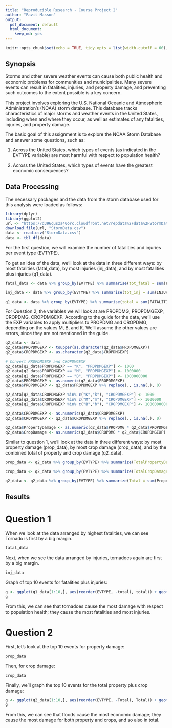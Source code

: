 ```yaml
---
title: "Reproducible Research - Course Project 2"
author: "Pavit Masson"
output:
  pdf_document: default
  html_document:
    keep_md: yes
---
```


```r
knitr::opts_chunk$set(echo = TRUE, tidy.opts = list(width.cutoff = 60), tidy = TRUE)
```

## Synopsis

Storms and other severe weather events can cause both public health and economic problems for communities and municipalities. Many severe events can result in fatalities, injuries, and property damage, and preventing such outcomes to the extent possible is a key concern.

This project involves exploring the U.S. National Oceanic and Atmospheric Administration's (NOAA) storm database. This database tracks characteristics of major storms and weather events in the United States, including when and where they occur, as well as estimates of any fatalities, injuries, and property damage.

The basic goal of this assignment is to explore the NOAA Storm Database and answer some questions, such as:

1. Across the United States, which types of events (as indicated in the \color{red}{\verb|EVTYPE|}EVTYPE variable) are most harmful with respect to population health?

2. Across the United States, which types of events have the greatest economic consequences?

## Data Processing

The necessary packages and the data from the storm database used for this analysis were loaded as follows:

```r
library(dplyr)
library(ggplot2)
url <- "https://d396qusza40orc.cloudfront.net/repdata%2Fdata%2FStormData.csv.bz2"
download.file(url, "StormData.csv")
data <- read.csv("StormData.csv")
data <- tbl_df(data)
```

For the first question, we will examine the number of fatalities and injuries per event type (EVTYPE).

To get an idea of the data, we'll look at the data in three different ways: by most fatalities (fatal_data), by most injuries (inj_data), and by most fatalities plus injuries (q1_data).

```r
fatal_data <- data %>% group_by(EVTYPE) %>% summarise(tot_fatal = sum(FATALITIES)) %>% arrange(desc(tot_fatal))

inj_data <- data %>% group_by(EVTYPE) %>% summarise(tot_inj = sum(INJURIES)) %>% arrange(desc(tot_inj))

q1_data <- data %>% group_by(EVTYPE) %>% summarise(total = sum(FATALITIES) + sum(INJURIES)) %>% arrange(desc(total))
```

For Question 2, the variables we will look at are PROPDMG, PROPDMGEXP, CROPDMG, CROPDMGEXP. According to the guide for the data, we'll use the EXP variables to apply multipliers to PROPDMG and CROPDMG, depending on the values M, B, and K. We'll assume the other values are errors, since they are not mentioned in the guide.

```r
q2_data <- data
q2_data$PROPDMGEXP <- toupper(as.character(q2_data$PROPDMGEXP))
q2_data$CROPDMGEXP <- as.character(q2_data$CROPDMGEXP)

# Convert PROPDMGEXP and CROPDMGEXP
q2_data[q2_data$PROPDMGEXP == "K", "PROPDMGEXP"] <- 1000
q2_data[q2_data$PROPDMGEXP == "M", "PROPDMGEXP"] <- 1000000
q2_data[q2_data$PROPDMGEXP == "B", "PROPDMGEXP"] <- 1000000000
q2_data$PROPDMGEXP <- as.numeric(q2_data$PROPDMGEXP)
q2_data$PROPDMGEXP <- q2_data$PROPDMGEXP %>% replace(., is.na(.), 0)

q2_data[q2_data$CROPDMGEXP %in% c("K","k"), "CROPDMGEXP"] <- 1000
q2_data[q2_data$CROPDMGEXP %in% c("M","m"), "CROPDMGEXP"] <- 1000000
q2_data[q2_data$CROPDMGEXP %in% c("B","b"), "CROPDMGEXP"] <- 1000000000

q2_data$CROPDMGEXP <- as.numeric(q2_data$CROPDMGEXP)
q2_data$CROPDMGEXP <- q2_data$CROPDMGEXP %>% replace(., is.na(.), 0)

q2_data$PropertyDamage <- as.numeric(q2_data$PROPDMG * q2_data$PROPDMGEXP)
q2_data$CropDamage <- as.numeric(q2_data$CROPDMG * q2_data$CROPDMGEXP)
```

Similar to question 1, we'll look at the data in three different ways: by most property damage (prop_data), by most crop damage (crop_data), and by the combined total of property and crop damage (q2_data).

```r
prop_data <- q2_data %>% group_by(EVTYPE) %>% summarize(TotalPropertyDamage = sum(PropertyDamage)) %>% arrange(desc(TotalPropertyDamage)) 

crop_data <- q2_data %>% group_by(EVTYPE) %>% summarize(TotalCropDamage = sum(CropDamage)) %>% arrange(desc(TotalCropDamage))

q2_data <- q2_data %>% group_by(EVTYPE) %>% summarize(Total = sum(PropertyDamage) + sum(CropDamage)) %>% arrange(desc(Total))
```

## Results

# Question 1

When we look at the data arranged by highest fatalities, we can see Tornado is first by a big margin. 
```r
fatal_data
```

Next, when we see the data arranged by injuries, tornadoes again are first by a big margin.
```r
inj_data
```

Graph of top 10 events for fatalities plus injuries:
```r
g <- ggplot(q1_data[1:10,], aes(reorder(EVTYPE, -total), total)) + geom_bar(stat="identity") +  theme(axis.text.x = element_text(angle = 90)) + xlab("Event Type") + ylab("Number of Fatalities and Injuries") + ggtitle("Fatalities and Injuries by Event Type")
g
```

From this, we can see that tornadoes cause the most damage with respect to population health; they cause the most fatalities and most injuries.

# Question 2

First, let's look at the top 10 events for property damage:
```r
prop_data
```

Then, for crop damage:
```r
crop_data
```

Finally, we'll graph the top 10 events for the total property plus crop damage:

```r
g <- ggplot(q2_data[1:10,], aes(reorder(EVTYPE, -Total), Total)) + geom_bar(stat="identity") +  theme(axis.text.x = element_text(angle = 90)) + xlab("Event Type") + ylab("Total Property and Crop Damage") + ggtitle("Property and Crop Damage ($) by Event Type")
g
```

From this, we can see that floods cause the most economic damage; they cause the most damage for both property and crops, and so also in total. 

